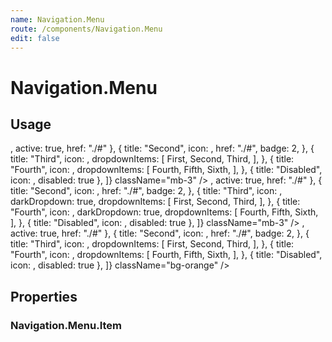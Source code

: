 ```yaml
---
name: Navigation.Menu
route: /components/Navigation.Menu
edit: false
---
```




# Navigation.Menu

## Usage

<Playground>
	<Navigation.Menu
		theme="light"
		items={[
			{ title: "First", icon: <Star />, active: true, href: "./#" },
			{
				title: "Second",
				icon: <Star />,
				href: "./#",
				badge: <Badge color="red">2</Badge>,
			},
			{
				title: "Third",
				icon: <Star />,
				dropdownItems: [
					<Dropdown.Item key="m1-1">First</Dropdown.Item>,
					<Dropdown.Item key="m1-2">Second</Dropdown.Item>,
					<Dropdown.Item key="m1-3">Third</Dropdown.Item>,
				],
			},
			{
				title: "Fourth",
				icon: <Star />,
				dropdownItems: [
					<Dropdown.Item key="m2-1">Fourth</Dropdown.Item>,
					<Dropdown.Item key="m2-2">Fifth</Dropdown.Item>,
					<Dropdown.Item key="m2-3">Sixth</Dropdown.Item>,
				],
			},
			{ title: "Disabled", icon: <Star />, disabled: true },
		]}
		className="mb-3"
	/>
	<Navigation.Menu
		theme="dark"
		items={[
			{ title: "First", icon: <Star />, active: true, href: "./#" },
			{
				title: "Second",
				icon: <Star />,
				href: "./#",
				badge: <Badge color="red">2</Badge>,
			},
			{
				title: "Third",
				icon: <Star />,
				darkDropdown: true,
				dropdownItems: [
					<Dropdown.Item key="m1-1">First</Dropdown.Item>,
					<Dropdown.Item key="m1-2">Second</Dropdown.Item>,
					<Dropdown.Item key="m1-3">Third</Dropdown.Item>,
				],
			},
			{
				title: "Fourth",
				icon: <Star />,
				darkDropdown: true,
				dropdownItems: [
					<Dropdown.Item key="m2-1">Fourth</Dropdown.Item>,
					<Dropdown.Item key="m2-2">Fifth</Dropdown.Item>,
					<Dropdown.Item key="m2-3">Sixth</Dropdown.Item>,
				],
			},
			{ title: "Disabled", icon: <Star />, disabled: true },
		]}
		className="mb-3"
	/>
	<Navigation.Menu
		theme="dark"
		items={[
			{ title: "First", icon: <Star />, active: true, href: "./#" },
			{
				title: "Second",
				icon: <Star />,
				href: "./#",
				badge: <Badge color="red">2</Badge>,
			},
			{
				title: "Third",
				icon: <Star />,
				dropdownItems: [
					<Dropdown.Item key="m1-1">First</Dropdown.Item>,
					<Dropdown.Item key="m1-2">Second</Dropdown.Item>,
					<Dropdown.Item key="m1-3">Third</Dropdown.Item>,
				],
			},
			{
				title: "Fourth",
				icon: <Star />,
				dropdownItems: [
					<Dropdown.Item key="m2-1">Fourth</Dropdown.Item>,
					<Dropdown.Item key="m2-2">Fifth</Dropdown.Item>,
					<Dropdown.Item key="m2-3">Sixth</Dropdown.Item>,
				],
			},
			{ title: "Disabled", icon: <Star />, disabled: true },
		]}
		className="bg-orange"
	/>
</Playground>

## Properties

<Props of={Navigation.Menu} />

### Navigation.Menu.Item

<Props of={Navigation.Menu.Item} />
